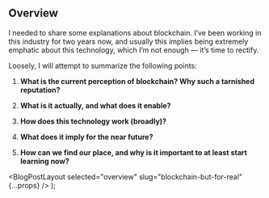 
## Overview

I needed to share some explanations about blockchain. I’ve been working in this industry for two years now, and usually this implies being extremely emphatic about this technology, which I’m not enough — it’s time to rectify.

Loosely, I will attempt to summarize the following points:

1.  **What is the current perception of blockchain? Why such a tarnished reputation?**

2.  **What is it actually, and what does it enable?**

3.  **How does this technology work (broadly)?**

4.  **What does it imply for the near future?**

5.  **How can we find our place, and why is it important to at least start learning now?**

  <BlogPostLayout selected="overview" slug="blockchain-but-for-real" {...props} />
);
